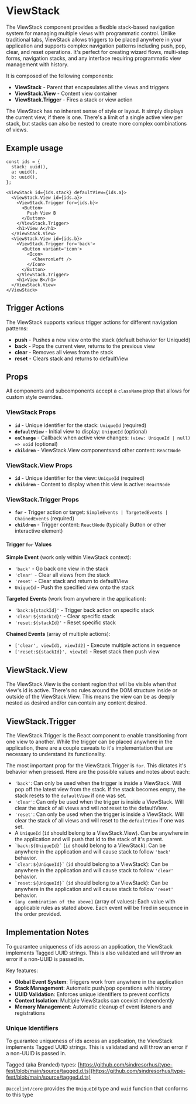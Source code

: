 

<Meta of={ViewStackStories}/>

# ViewStack

The ViewStack component provides a flexible stack-based navigation system for managing multiple views with programmatic control. Unlike traditional tabs, ViewStack allows triggers to be placed anywhere in your application and supports complex navigation patterns including push, pop, clear, and reset operations. It's perfect for creating wizard flows, multi-step forms, navigation stacks, and any interface requiring programmatic view management with history.

It is composed of the following components:

- **ViewStack** - Parent that encapsulates all the views and triggers
- **ViewStack.View** - Content view container
- **ViewStack.Trigger** - Fires a stack or view action

The ViewStack has no inherent sense of style or layout. It simply displays the current view, if there is one. There's a limit of a single active view per stack, but stacks can also be nested to create more complex combinations of views.

## Example usage
```
const ids = {
  stack: uuid(),
  a: uuid(),
  b: uuid(),
};

<ViewStack id={ids.stack} defaultView={ids.a}>
  <ViewStack.View id={ids.a}>
    <ViewStack.Trigger for={ids.b}>
      <Button>
        Push View B
      </Button>
    </ViewStack.Trigger>
    <h1>View A</h1>
  </ViewStack.View>
  <ViewStack.View id={ids.b}>
    <ViewStack.Trigger for='back'>
      <Button variant='icon'>
        <Icon>
          <ChevronLeft />
        </Icon>
      </Button>
    </ViewStack.Trigger>
    <h1>View B</h1>
  </ViewStack.View>
</ViewStack>
```

<Canvas of={ViewStackStories.Default} />

## Trigger Actions

The ViewStack supports various trigger actions for different navigation patterns:

- **push** - Pushes a new view onto the stack (default behavior for UniqueId)
- **back** - Pops the current view, returns to the previous view
- **clear** - Removes all views from the stack
- **reset** - Clears stack and returns to defaultView

## Props

All components and subcomponents accept a `className` prop that allows for custom style overrides.


### ViewStack Props

* **`id`** - Unique identifier for the stack: `UniqueId` (required)
* **`defaultView`** - Initial view to display: `UniqueId` (optional)
* **`onChange`** - Callback when active view changes: `(view: UniqueId | null) => void` (optional)
* **`children`** - ViewStack.View componentsand other content: `ReactNode`

### ViewStack.View Props

* **`id`** - Unique identifier for the view: `UniqueId` (required)
* **`children`** - Content to display when this view is active: `ReactNode`

### ViewStack.Trigger Props

* **`for`** - Trigger action or target: `SimpleEvents | TargetedEvents | ChainedEvents` (required)
* **`children`** - Trigger content: `ReactNode` (typically Button or other interactive element)

#### Trigger `for` Values

**Simple Event** (work only within ViewStack context):
* `'back'` - Go back one view in the stack
* `'clear'` - Clear all views from the stack
* `'reset'` - Clear stack and return to defaultView
* `UniqueId` - Push the specified view onto the stack

**Targeted Events** (work from anywhere in the application):
* `'back:${stackId}'` - Trigger back action on specific stack
* `'clear:${stackId}'` - Clear specific stack
* `'reset:${stackId}'` - Reset specific stack

**Chained Events** (array of multiple actions):
* `['clear', viewId1, viewId2]` - Execute multiple actions in sequence
* `['reset:${stackId}', viewId]` - Reset stack then push view


## ViewStack.View

The ViewStack.View is the content region that will be visible when that view's id is active. There's no rules around the DOM structure inside or outside of the ViewStack.View. This means the view can be as deeply nested as desired and/or can contain any content desired.

## ViewStack.Trigger

The ViewStack.Trigger is the React component to enable transitioning from one view to another. While the trigger can be placed anywhere in the application, there are a couple caveats to it's implementation that are necessary to understand its functionality.

The most important prop for the ViewStack.Trigger is `for`. This dictates it's behavior when pressed. Here are the possible values and notes about each:

- `'back'`: Can only be used when the trigger is inside a ViewStack. Will pop off the latest view from the stack. If the stack becomes empty, the stack resets to the `defaultView` if one was set.
- `'clear'`: Can only be used when the trigger is inside a ViewStack. Will clear the stack of all views and will _not_ reset to the defaultView.
- `'reset'`: Can only be used when the trigger is inside a ViewStack. Will clear the stack of all views and will reset to the `defaultView` if one was set.
- A `UniqueId` (`id` should belong to a ViewStack.View). Can be anywhere in the application and will push that id to the stack of it's parent.
- ``` `back:${UniqueId}` ``` (`id` should belong to a ViewStack): Can be anywhere in the application and will cause stack to follow `'back'` behavior.
- ``` `clear:${UniqueId}` ``` (`id` should belong to a ViewStack): Can be anywhere in the application and will cause stack to follow `'clear'` behavior.
- ``` `reset:${UniqueId}` ``` (`id` should belong to a ViewStack): Can be anywhere in the application and will cause stack to follow `'reset'` behavior.
- `[any combination of the above]` (array of values): Each value with applicable rules as stated above. Each event will be fired in sequence in the order provided.

## Implementation Notes
To guarantee uniqueness of ids across an application, the ViewStack implements Tagged UUID strings. This is also validated and will throw an error if a non-UUID is passed in.

Key features:
- **Global Event System**: Triggers work from anywhere in the application
- **Stack Management**: Automatic push/pop operations with history
- **UUID Validation**: Enforces unique identifiers to prevent conflicts
- **Context Isolation**: Multiple ViewStacks can coexist independently
- **Memory Management**: Automatic cleanup of event listeners and registrations

### Unique Identifiers
To guarantee uniqueness of ids across an application, the ViewStack implements Tagged UUID strings. This is validated and will throw an error if a non-UUID is passed in.

Tagged (aka Branded) types: [https://github.com/sindresorhus/type-fest/blob/main/source/tagged.d.ts](https://github.com/sindresorhus/type-fest/blob/main/source/tagged.d.ts)

`@accelint/core` provides the `UniqueId` type and `uuid` function that conforms to this type
